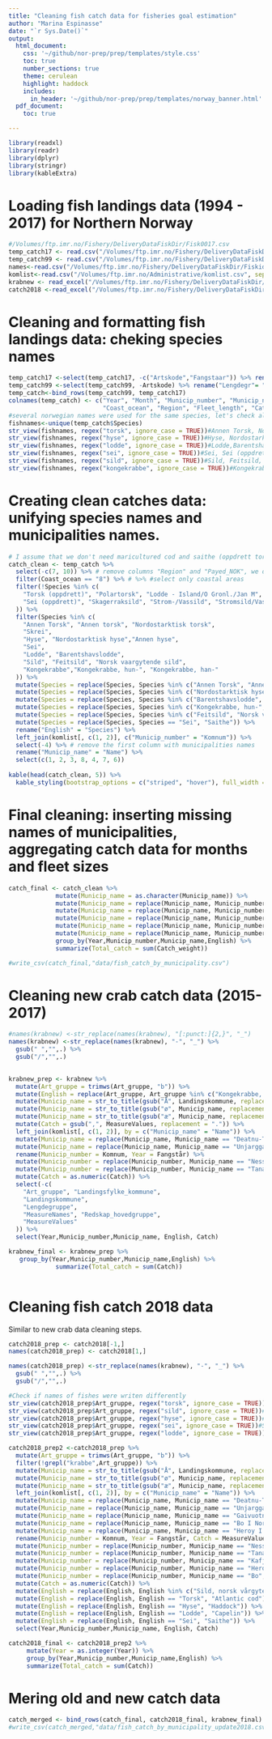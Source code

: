 ```yaml
---
title: "Cleaning fish catch data for fisheries goal estimation"
author: "Marina Espinasse"
date: "`r Sys.Date()`"
output:
  html_document:
    css: '~/github/nor-prep/prep/templates/style.css'
    toc: true
    number_sections: true
    theme: cerulean
    highlight: haddock
    includes: 
      in_header: '~/github/nor-prep/prep/templates/norway_banner.html'
  pdf_document:
    toc: true

---
```


```r
library(readxl)
library(readr)
library(dplyr)
library(stringr)
library(kableExtra)
```

# Loading fish landings data (1994 - 2017) for Northern Norway 
```r
#/Volumes/ftp.imr.no/Fishery/DeliveryDataFiskDir/Fisk0017.csv
temp_catch17 <- read.csv("/Volumes/ftp.imr.no/Fishery/DeliveryDataFiskDir/Fisk0017.csv", sep = ";")
temp_catch99 <- read.csv("/Volumes/ftp.imr.no/Fishery/DeliveryDataFiskDir/Fisk9499.csv", sep = ";")
names<-read.csv("/Volumes/ftp.imr.no/Fishery/DeliveryDataFiskDir/Fiskid.csv", sep = ";")#fish species names in English and Norwegian
komlist<-read.csv("/Volumes/ftp.imr.no/Administrative/komlist.csv", sep = ";")#list of municipalities names and codes
krabnew <- read_excel("/Volumes/ftp.imr.no/Fishery/DeliveryDataFiskDir/krabbefangst_2013_2018.xlsx")
catch2018 <-read_excel("/Volumes/ftp.imr.no/Fishery/DeliveryDataFiskDir/fisk_fangst_2018.xlsx")
```

# Cleaning and formatting fish landings data: cheking species names
```r
temp_catch17 <-select(temp_catch17, -c("Artskode","Fangstaar")) %>% rename("Lengdegr"= "Lengdegr.l.l.")
temp_catch99 <-select(temp_catch99, -Artskode) %>% rename("Lengdegr"= "Lengdegr.l.l.")#remove species code, which is different between 1990s and 2000s
temp_catch<-bind_rows(temp_catch99, temp_catch17)
colnames(temp_catch) <- c("Year", "Month", "Municip_number", "Municip_name","Species",
                          "Coast_ocean", "Region", "Fleet_length", "Catch_weight", "Payed_NOK")
#several norwegian names were used for the same species, let's check all variations
fishnames<-unique(temp_catch$Species)
str_view(fishnames, regex("torsk", ignore_case = TRUE))#Annen Torsk, Nordostarktisk torsk, Torsk, Torsk (oppdrett), Polartorsk
str_view(fishnames, regex("hyse", ignore_case = TRUE))#Hyse, Nordostarktisk hyse , Annen hyse
str_view(fishnames, regex("lodde", ignore_case = TRUE))#Lodde,Barentshavslodde, Lodde - Island/O Gronl./Jan M
str_view(fishnames, regex("sei", ignore_case = TRUE))#Sei, Sei (oppdrett)
str_view(fishnames, regex("sild", ignore_case = TRUE))#Sild, Feitsild, Nordsjosild,Norsk vaargytende sild, Skagerraksild, Strom-/Vassild, Stromsild/Vassild
str_view(fishnames, regex("kongekrabbe", ignore_case = TRUE))#Kongekrabbe, han-, Kongekrabbe, hun-, Kongegrabbe
```

# Creating clean catches data: unifying species names and municipalities names.
```r
# I assume that we don't need maricultured cod and saithe (oppdrett torsk, oppdrett sild), and capeling from Iceland and Greenalnd, Skagerraksild, Nordsjosild
catch_clean <- temp_catch %>%
  select(-c(7, 10)) %>% # remove columns "Region" and "Payed_NOK", we don't need them for now
  filter(Coast_ocean == "8") %>% # %>% #select only coastal areas
  filter(!Species %in% c(
    "Torsk (oppdrett)", "Polartorsk", "Lodde - Island/O Gronl./Jan M",
    "Sei (oppdrett)", "Skagerraksild", "Strom-/Vassild", "Stromsild/Vassild"
  )) %>%
  filter(Species %in% c(
    "Annen Torsk", "Annen torsk", "Nordostarktisk torsk",
    "Skrei", 
    "Hyse", "Nordostarktisk hyse","Annen hyse", 
    "Sei", 
    "Lodde", "Barentshavslodde",
    "Sild", "Feitsild", "Norsk vaargytende sild", 
    "Kongekrabbe","Kongekrabbe, hun-", "Kongekrabbe, han-"
  )) %>%
  mutate(Species = replace(Species, Species %in% c("Annen Torsk", "Annen torsk", "Nordostarktisk torsk", "Skrei"), "Atlantic cod")) %>%
  mutate(Species = replace(Species, Species %in% c("Nordostarktisk hyse", "Annen hyse", "Hyse"), "Haddock")) %>%
  mutate(Species = replace(Species, Species %in% c("Barentshavslodde", "Lodde"), "Capelin")) %>%
  mutate(Species = replace(Species, Species %in% c("Kongekrabbe, hun-", "Kongekrabbe, han-", "Kongekrabbe"), "Kingcrab")) %>%
  mutate(Species = replace(Species, Species %in% c("Feitsild", "Norsk vaargytende sild", "Sild"), "Atlantic herring")) %>%
  mutate(Species = replace(Species, Species == "Sei", "Saithe")) %>%
  rename("English" = "Species") %>%
  left_join(komlist[, c(1, 2)], c("Municip_number" = "Komnum")) %>%
  select(-4) %>% # remove the first column with municipalities names
  rename("Municip_name" = "Name") %>%
  select(c(1, 2, 3, 8, 4, 7, 6))
  
kable(head(catch_clean, 5)) %>% 
  kable_styling(bootstrap_options = c("striped", "hover"), full_width = F)
```

# Final cleaning: inserting missing names of municipalities, aggregating catch data for months and fleet sizes
```r
catch_final <- catch_clean %>% 
             mutate(Municip_name = as.character(Municip_name)) %>% 
             mutate(Municip_name = replace(Municip_name, Municip_number == 1839, "Beiarn")) %>% 
             mutate(Municip_name = replace(Municip_name, Municip_number == 1842, "Skjerstad_2005")) %>% 
             mutate(Municip_name = replace(Municip_name, Municip_number == 1901, "Harstad_2013")) %>% 
             mutate(Municip_name = replace(Municip_name, Municip_number == 1915, "Bjarkoy_2013")) %>% 
             mutate(Municip_name = replace(Municip_name, Municip_number == 2011, "Guovdageaidnu-Kautokeino")) %>% 
             group_by(Year,Municip_number,Municip_name,English) %>% 
             summarize(Total_catch = sum(Catch_weight))

#write_csv(catch_final,"data/fish_catch_by_municipality.csv")
```

# Cleaning new crab catch data (2015-2017)
```r
#names(krabnew) <-str_replace(names(krabnew), "[:punct:]{2,}", "_")
names(krabnew) <-str_replace(names(krabnew), "-", "_") %>% 
  gsub(" ","",.) %>% 
  gsub("/","",.)

  
krabnew_prep <- krabnew %>%
  mutate(Art_gruppe = trimws(Art_gruppe, "b")) %>%
  mutate(English = replace(Art_gruppe, Art_gruppe %in% c("Kongekrabbe, han", "Kongekrabbe, annen"), "Kingcrab")) %>%
  mutate(Municip_name = str_to_title(gsub("Å", Landingskommune, replacement = "A"))) %>%
  mutate(Municip_name = str_to_title(gsub("ø", Municip_name, replacement = "o"))) %>%
  mutate(Municip_name = str_to_title(gsub("æ", Municip_name, replacement = "ae"))) %>%
  mutate(Catch = gsub(",", MeasureValues, replacement = ".")) %>%
  left_join(komlist[, c(1, 2)], by = c("Municip_name" = "Name")) %>%
  mutate(Municip_name = replace(Municip_name, Municip_name == "Deatnu-Tana", "Tana")) %>%
  mutate(Municip_name = replace(Municip_name, Municip_name == "Unjargga-Nesseby", "Nesseby")) %>%
  rename(Municip_number = Komnum, Year = Fangstår) %>%
  mutate(Municip_number = replace(Municip_number, Municip_name == "Nesseby", 2027)) %>%
  mutate(Municip_number = replace(Municip_number, Municip_name == "Tana", 2025)) %>%
  mutate(Catch = as.numeric(Catch)) %>% 
  select(-c(
    "Art_gruppe", "Landingsfylke_kommune",
    "Landingskommune",
    "Lengdegruppe",
    "MeasureNames", "Redskap_hovedgruppe",
    "MeasureValues"
  )) %>% 
  select(Year,Municip_number,Municip_name, English, Catch)

```
```r
krabnew_final <- krabnew_prep %>% 
   group_by(Year,Municip_number,Municip_name,English) %>% 
             summarize(Total_catch = sum(Catch)) 
  
```

# Cleaning fish catch 2018 data
Similar to new crab data cleaning steps.
```r
catch2018_prep <- catch2018[-1,] 
names(catch2018_prep) <- catch2018[1,]

names(catch2018_prep) <-str_replace(names(krabnew), "-", "_") %>% 
  gsub(" ","",.) %>% 
  gsub("/","",.)

```

```r
#Check if names of fishes were writen differently
str_view(catch2018_prep$Art_gruppe, regex("torsk", ignore_case = TRUE))#Torsk
str_view(catch2018_prep$Art_gruppe, regex("sild", ignore_case = TRUE))#Sild, norsk vårgytende
str_view(catch2018_prep$Art_gruppe, regex("hyse", ignore_case = TRUE))# Hyse
str_view(catch2018_prep$Art_gruppe, regex("sei", ignore_case = TRUE))#Sei
str_view(catch2018_prep$Art_gruppe, regex("lodde", ignore_case = TRUE))#Lodde
```


```r

catch2018_prep2 <-catch2018_prep %>% 
  mutate(Art_gruppe = trimws(Art_gruppe, "b")) %>%
  filter(!grepl("krabbe",Art_gruppe)) %>% 
  mutate(Municip_name = str_to_title(gsub("Å", Landingskommune, replacement = "A"))) %>%
  mutate(Municip_name = str_to_title(gsub("ø", Municip_name, replacement = "o", ignore.case = TRUE))) %>%
  mutate(Municip_name = str_to_title(gsub("æ", Municip_name, replacement = "ae"))) %>%
  left_join(komlist[, c(1, 2)], by = c("Municip_name" = "Name")) %>%
  mutate(Municip_name = replace(Municip_name, Municip_name == "Deatnu-Tana", "Tana")) %>%
  mutate(Municip_name = replace(Municip_name, Municip_name == "Unjargga-Nesseby", "Nesseby")) %>%
  mutate(Municip_name = replace(Municip_name, Municip_name == "Gaivuotna-Kafjord", "Kafjord")) %>%
  mutate(Municip_name = replace(Municip_name, Municip_name == "Bo I Nordland", "Bo")) %>%
  mutate(Municip_name = replace(Municip_name, Municip_name == "Heroy I Nordland", "Heroy")) %>%
  rename(Municip_number = Komnum, Year = Fangstår, Catch = MeasureValues, English = Art_gruppe) %>%
  mutate(Municip_number = replace(Municip_number, Municip_name == "Nesseby", 2027)) %>%
  mutate(Municip_number = replace(Municip_number, Municip_name == "Tana", 2025)) %>%
  mutate(Municip_number = replace(Municip_number, Municip_name == "Kafjord",1940 )) %>%
  mutate(Municip_number = replace(Municip_number, Municip_name == "Heroy",1818 )) %>%
  mutate(Municip_number = replace(Municip_number, Municip_name == "Bo", 1867)) %>%
  mutate(Catch = as.numeric(Catch)) %>% 
  mutate(English = replace(English, English %in% c("Sild, norsk vårgytende", "Sild, annen"), "Atlantic herring")) %>% 
  mutate(English = replace(English, English == "Torsk", "Atlantic cod")) %>% 
  mutate(English = replace(English, English == "Hyse", "Haddock")) %>% 
  mutate(English = replace(English, English == "Lodde", "Capelin")) %>% 
  mutate(English = replace(English, English == "Sei", "Saithe")) %>% 
  select(Year,Municip_number,Municip_name, English, Catch) 
```

```r
catch2018_final <- catch2018_prep2 %>% 
     mutate(Year = as.integer(Year)) %>% 
     group_by(Year,Municip_number,Municip_name,English) %>% 
     summarize(Total_catch = sum(Catch)) 
```

# Mering old and new catch data
```r
catch_merged <- bind_rows(catch_final, catch2018_final, krabnew_final)
#write_csv(catch_merged,"data/fish_catch_by_municipality_update2018.csv")
```

